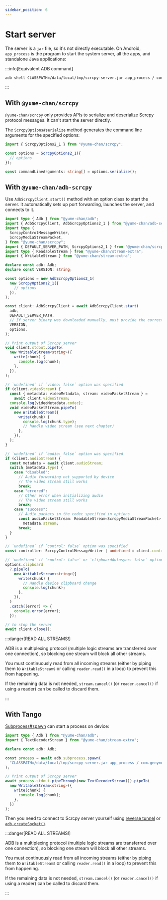 ```yaml
---
sidebar_position: 6
---
```


# Start server

The server is a `jar` file, so it's not directly executable. On Android, `app_process` is the program to start the system server, all the apps, and standalone Java applications:

:::info[Equivalent ADB command]

```bash
adb shell CLASSPATH=/data/local/tmp/scrcpy-server.jar app_process / com.genymobile.scrcpy.Server 2.1
```

:::

## With `@yume-chan/scrcpy`

`@yume-chan/scrcpy` only provides APIs to serialize and deserialize Scrcpy protocol messages. It can't start the server directly.

The `ScrcpyOptions#serialize` method generates the command line arguments for the specified options:

```ts transpile
import { ScrcpyOptions2_1 } from "@yume-chan/scrcpy";

const options = ScrcpyOptions2_1({
  // options
});

const commandLineArguments: string[] = options.serialize();
```

## With `@yume-chan/adb-scrcpy`

Use `AdbScrcpyClient.start()` method with an option class to start the server. It automatically sets up port forwarding, launches the server, and connects to it.

```ts transpile
import type { Adb } from "@yume-chan/adb";
import { AdbScrcpyClient, AdbScrcpyOptions2_1 } from "@yume-chan/adb-scrcpy";
import type {
  ScrcpyControlMessageWriter,
  ScrcpyMediaStreamPacket,
} from "@yume-chan/scrcpy";
import { DEFAULT_SERVER_PATH, ScrcpyOptions2_1 } from "@yume-chan/scrcpy";
import type { ReadableStream } from "@yume-chan/stream-extra";
import { WritableStream } from "@yume-chan/stream-extra";

declare const adb: Adb;
declare const VERSION: string;

const options = new AdbScrcpyOptions2_1(
  new ScrcpyOptions2_1({
    // options
  }),
);

const client: AdbScrcpyClient = await AdbScrcpyClient.start(
  adb,
  DEFAULT_SERVER_PATH,
  // If server binary was downloaded manually, must provide the correct version
  VERSION,
  options,
);

// Print output of Scrcpy server
void client.stdout.pipeTo(
  new WritableStream<string>({
    write(chunk) {
      console.log(chunk);
    },
  }),
);

// `undefined` if `video: false` option was specified
if (client.videoStream) {
  const { metadata: videoMetadata, stream: videoPacketStream } =
    await client.videoStream;
  console.log(videoMetadata.codec);
  void videoPacketStream.pipeTo(
    new WritableStream({
      write(chunk) {
        console.log(chunk.type);
        // handle video stream (see next chapter)
      },
    }),
  );
}

// `undefined` if `audio: false` option was specified
if (client.audioStream) {
  const metadata = await client.audioStream;
  switch (metadata.type) {
    case "disabled":
      // Audio forwarding not supported by device
      // The video stream still works
      break;
    case "errored":
      // Other error when initializing audio
      // The video stream still works
      break;
    case "success":
      // Audio packets in the codec specified in options
      const audioPacketStream: ReadableStream<ScrcpyMediaStreamPacket> =
        metadata.stream;
      break;
  }
}

// `undefined` if `control: false` option was specified
const controller: ScrcpyControlMessageWriter | undefined = client.controller;

// `undefined` if `control: false` or `clipboardAutosync: false` option was specified
options.clipboard
  ?.pipeTo(
    new WritableStream<string>({
      write(chunk) {
        // Handle device clipboard change
        console.log(chunk);
      },
    }),
  )
  .catch((error) => {
    console.error(error);
  });

// to stop the server
await client.close();
```

:::danger[READ ALL STREAMS!]

ADB is a multiplexing protocol (multiple logic streams are transferred over one connection), so blocking one stream will block all other streams.

You must continuously read from all incoming streams (either by piping them to `WritableStream`s or calling `reader.read()` in a loop) to prevent this from happening.

If the remaining data is not needed, `stream.cancel()` (or `reader.cancel()` if using a reader) can be called to discard them.

:::

## With Tango

[Subprocess#spawn](/api/adb/subprocess.mdx#start-process-in-raw-mode) can start a process on device:

```ts transpile
import type { Adb } from "@yume-chan/adb";
import { TextDecoderStream } from "@yume-chan/stream-extra";

declare const adb: Adb;

const process = await adb.subprocess.spawn(
  "CLASSPATH=/data/local/tmp/scrcpy-server.jar app_process / com.genymobile.scrcpy.Server 2.1"
);

// Print output of Scrcpy server
await process.stdout.pipeThrough(new TextDecoderStream()).pipeTo(
  new WritableStream<string>({
    write(chunk) {
      console.log(chunk);
    },
  })
);
```

Then you need to connect to Scrcpy server yourself using [reverse tunnel](/api/adb/reverse/index.mdx) or [`adb.createSocket()`](/api/adb/socket.mdx#example).

:::danger[READ ALL STREAMS!]

ADB is a multiplexing protocol (multiple logic streams are transferred over one connection), so blocking one stream will block all other streams.

You must continuously read from all incoming streams (either by piping them to `WritableStream`s or calling `reader.read()` in a loop) to prevent this from happening.

If the remaining data is not needed, `stream.cancel()` (or `reader.cancel()` if using a reader) can be called to discard them.

:::

